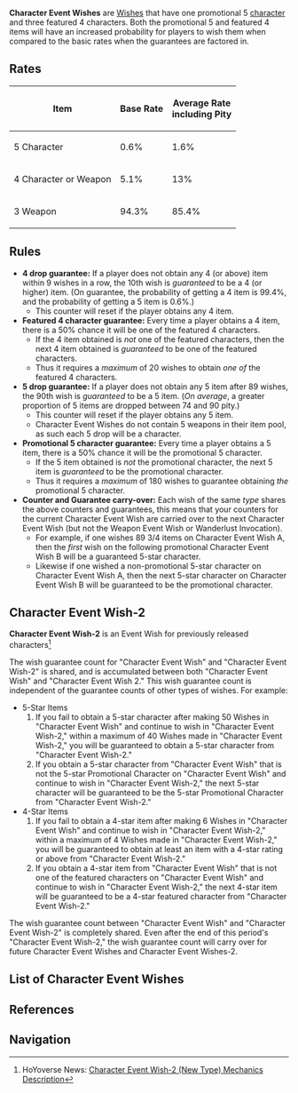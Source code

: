 {{Terminology Infobox
|type         = Wish Types
}}
'''Character Event Wishes''' are [[Wishes]] that have one promotional 5{{star}} [[character]] and three featured 4{{star}} characters. Both the promotional 5{{star}} and featured 4{{star}} items will have an increased probability for players to wish them when compared to the basic rates when the guarantees are factored in.

==Rates==
{|class="wikitable" style="text-align:center;"
!Item !! Base Rate !! Average Rate<br />including Pity
|-
|5{{star}} Character
|0.6% || 1.6%
|-
|4{{star}} Character or Weapon
|5.1% || 13%
|-
|3{{star}} Weapon
|94.3% || 85.4%
|}

==Rules==
*'''4{{star}} drop guarantee:''' If a player does not obtain any 4{{star}} (or above) item within 9 wishes in a row, the 10th wish is ''guaranteed'' to be a 4{{star}} (or higher) item. (On guarantee, the probability of getting a 4{{star}} item is 99.4%, and the probability of getting a 5{{star}} item is 0.6%.)
**This counter will reset if the player obtains any 4{{star}} item.
*'''Featured 4{{star}} character guarantee:''' Every time a player obtains a 4{{star}} item, there is a 50% chance it will be one of the featured 4{{star}} characters.
**If the 4{{star}} item obtained is ''not'' one of the featured characters, then the next 4{{star}} item obtained is ''guaranteed'' to be one of the featured characters.
**Thus it requires a ''maximum'' of 20 wishes to obtain ''one of'' the featured 4{{star}} characters.
*'''5{{star}} drop guarantee:''' If a player does not obtain any 5{{star}} item after 89 wishes, the 90th wish is ''guaranteed'' to be a 5{{star}} item. (''On average'', a greater proportion of 5{{star}} items are dropped between 74 and 90 pity.)
**This counter will reset if the player obtains any 5{{star}} item.
**Character Event Wishes do not contain 5{{star}} weapons in their item pool, as such each 5{{star}} drop will be a character.
*'''Promotional 5{{star}} character guarantee:''' Every time a player obtains a 5{{star}} item, there is a 50% chance it will be the promotional 5{{star}} character.
**If the 5{{star}} item obtained is ''not'' the promotional character, the next 5{{star}} item is ''guaranteed'' to be the promotional character.
**Thus it requires a ''maximum'' of 180 wishes to guarantee obtaining ''the'' promotional 5{{star}} character.
*'''Counter and Guarantee carry-over:''' Each wish of the same ''type'' shares the above counters and guarantees, this means that your counters for the current Character Event Wish are carried over to the next Character Event Wish (but not the Weapon Event Wish or Wanderlust Invocation).
**For example, if one wishes 89 3/4{{star}} items on Character Event Wish A, then the ''first'' wish on the following promotional Character Event Wish B will be a guaranteed 5-star character.
**Likewise if one wished a non-promotional 5-star character on Character Event Wish A, then the next 5-star character on Character Event Wish B will be guaranteed to be the promotional character.

==Character Event Wish-2==
'''Character Event Wish-2''' is an Event Wish for previously released characters<ref>HoYoverse News: [https://genshin.hoyoverse.com/en/news/detail/17072 Character Event Wish-2 (New Type) Mechanics Description]</ref>

The wish guarantee count for "Character Event Wish" and "Character Event Wish-2" is shared, and is accumulated between both "Character Event Wish" and "Character Event Wish 2." This wish guarantee count is independent of the guarantee counts of other types of wishes. For example:
* 5-Star Items
*# If you fail to obtain a 5-star character after making 50 Wishes in "Character Event Wish" and continue to wish in "Character Event Wish-2," within a maximum of 40 Wishes made in "Character Event Wish-2," you will be guaranteed to obtain a 5-star character from "Character Event Wish-2."
*# If you obtain a 5-star character from "Character Event Wish" that is not the 5-star Promotional Character on "Character Event Wish" and continue to wish in "Character Event Wish-2," the next 5-star character will be guaranteed to be the 5-star Promotional Character from "Character Event Wish-2."
* 4-Star Items
*# If you fail to obtain a 4-star item after making 6 Wishes in "Character Event Wish" and continue to wish in "Character Event Wish-2," within a maximum of 4 Wishes made in "Character Event Wish-2," you will be guaranteed to obtain at least an item with a 4-star rating or above from "Character Event Wish-2."
*# If you obtain a 4-star item from "Character Event Wish" that is not one of the featured characters on "Character Event Wish" and continue to wish in "Character Event Wish-2," the next 4-star item will be guaranteed to be a 4-star featured character from "Character Event Wish-2."

The wish guarantee count between "Character Event Wish" and "Character Event Wish-2" is completely shared. Even after the end of this period's "Character Event Wish-2," the wish guarantee count will carry over for future Character Event Wishes and Character Event Wishes-2.

==List of Character Event Wishes==
{{See also|Wishes/History}}
{{Wish Series by Category Table}}

==References==
{{Reflist}}

==Navigation==
{{Wish Navbox}}

[[Category:Wishes| ]]